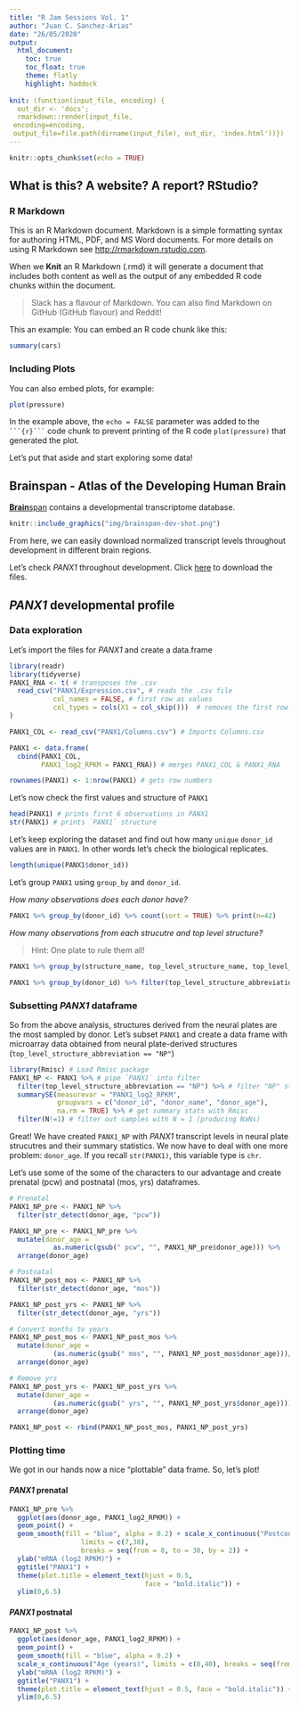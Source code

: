 ```yaml
---
title: "R Jam Sessions Vol. 1"
author: "Juan C. Sanchez-Arias"
date: "26/05/2020"
output: 
  html_document:
    toc: true
    toc_float: true
    theme: flatly
    highlight: haddock
  
knit: (function(input_file, encoding) {
  out_dir <- 'docs';
  rmarkdown::render(input_file,
 encoding=encoding,
 output_file=file.path(dirname(input_file), out_dir, 'index.html'))})
---
```


```r
knitr::opts_chunk$set(echo = TRUE)
```

## What is this? A website? A report? RStudio? {.tabset}

### R Markdown 

This is an R Markdown document. Markdown is a simple formatting syntax for authoring HTML, PDF, and MS Word documents. For more details on using R Markdown see <http://rmarkdown.rstudio.com>.

When we **Knit** an R Markdown (.rmd) it will generate a document that includes both content as well as the output of any embedded R code chunks within the document.

> Slack has a flavour of Markdown. You can also find Markdown on GitHub (GitHub flavour) and Reddit!

This an example: You can embed an R code chunk like this:

```r
summary(cars)
```

### Including Plots

You can also embed plots, for example:

```r
plot(pressure)
```

In the example above, the `echo = FALSE` parameter was added to the ` ```{r}``` ` code chunk to prevent printing of the R code `plot(pressure)` that generated the plot.

Let's put that aside and start exploring some data!

## **Brain**span - Atlas of the Developing Human Brain

[**Brain**span](http://www.brainspan.org/static/home) contains a developmental transcriptome database.

```r
knitr::include_graphics("img/brainspan-dev-shot.png")
```
From here, we can easily download normalized transcript levels throughout development in different brain regions.

Let's check *PANX1* throughout development. Click [here](https://github.com/juansamdphd/rjam/tree/master/PANX1) to download the files.

## *PANX1* developmental profile

### Data exploration

Let's import the files for *PANX1* and create a data.frame

```r
library(readr)
library(tidyverse)
PANX1_RNA <- t( # transposes the .csv
  read_csv("PANX1/Expression.csv", # reads the .csv file
           col_names = FALSE, # first row as values 
           col_types = cols(X1 = col_skip()))  # removes the first row
)

PANX1_COL <- read_csv("PANX1/Columns.csv") # Imports Columns.csv

PANX1 <- data.frame(
  cbind(PANX1_COL, 
        PANX1_log2_RPKM = PANX1_RNA)) # merges PANX1_COL & PANX1_RNA 

rownames(PANX1) <- 1:nrow(PANX1) # gets row numbers
```
Let's now check the first values and structure of `PANX1`
```r
head(PANX1) # prints first 6 observations in PANX1
str(PANX1) # prints `PANX1` structure
```

Let's keep exploring the dataset and find out how many `unique` `donor_id` values are in `PANX1`. In other words let's check the biological replicates.

```r
length(unique(PANX1$donor_id))
```

Let's group `PANX1` using `group_by` and `donor_id`. 

*How many observations does each donor have?*

```r
PANX1 %>% group_by(donor_id) %>% count(sort = TRUE) %>% print(n=42)
```
*How many observations from each strucutre and top level structure?*

> Hint: One plate to rule them all!

```r
PANX1 %>% group_by(structure_name, top_level_structure_name, top_level_structure_abbreviation) %>% count(sort = TRUE) %>% print(n = 26)

PANX1 %>% group_by(donor_id) %>% filter(top_level_structure_abbreviation == "NP") %>% count(sort = TRUE) %>% print(n=42)
```

### Subsetting *PANX1* dataframe

So from the above analysis, structures derived from the neural plates are the most sampled by donor. Let's subset `PANX1` and create a data frame with microarray data obtained from neural plate-derived structures (`top_level_structure_abbreviation == "NP"`)

```r
library(Rmisc) # Load Rmisc package
PANX1_NP <- PANX1 %>% # pipe `PANX1` into filter
  filter(top_level_structure_abbreviation == "NP") %>% # filter "NP" structures
  summarySE(measurevar = "PANX1_log2_RPKM", 
            groupvars = c("donor_id", "donor_name", "donor_age"),
            na.rm = TRUE) %>% # get summary stats with Rmisc
  filter(N!=1) # filter out samples with N = 1 (producing NaNs)
```

Great! We have created `PANX1_NP` with *PANX1* transcript levels in neural plate strucutres and their summary statistics. We now have to deal with one more problem: `donor_age`. If you recall `str(PANX1)`, this variable type is `chr`. 

Let's use some of the some of the characters to our advantage and create prenatal (pcw) and postnatal (mos, yrs) dataframes.

```r
# Prenatal
PANX1_NP_pre <- PANX1_NP %>% 
  filter(str_detect(donor_age, "pcw"))

PANX1_NP_pre <- PANX1_NP_pre %>% 
  mutate(donor_age = 
           as.numeric(gsub(" pcw", "", PANX1_NP_pre$donor_age))) %>%
  arrange(donor_age)

# Postnatal
PANX1_NP_post_mos <- PANX1_NP %>% 
  filter(str_detect(donor_age, "mos"))

PANX1_NP_post_yrs <- PANX1_NP %>% 
  filter(str_detect(donor_age, "yrs"))

# Convert months to years
PANX1_NP_post_mos <- PANX1_NP_post_mos %>% 
  mutate(donor_age = 
           (as.numeric(gsub(" mos", "", PANX1_NP_post_mos$donor_age)))/12) %>%
  arrange(donor_age)

# Remove yrs
PANX1_NP_post_yrs <- PANX1_NP_post_yrs %>% 
  mutate(donor_age = 
           (as.numeric(gsub(" yrs", "", PANX1_NP_post_yrs$donor_age)))) %>%
  arrange(donor_age)

PANX1_NP_post <- rbind(PANX1_NP_post_mos, PANX1_NP_post_yrs)
```

### Plotting time {.tabset}

We got in our hands now a nice "plottable" data frame. So, let's plot!

#### *PANX1* prenatal

```r
PANX1_NP_pre %>% 
  ggplot(aes(donor_age, PANX1_log2_RPKM)) + 
  geom_point() + 
  geom_smooth(fill = "blue", alpha = 0.2) + scale_x_continuous("Postconception weeks (pcw)", 
                  limits = c(7,38), 
                  breaks = seq(from = 8, to = 38, by = 2)) + 
  ylab("mRNA (log2 RPKM)") + 
  ggtitle("PANX1") + 
  theme(plot.title = element_text(hjust = 0.5, 
                                  face = "bold.italic")) + 
  ylim(0,6.5)
```

#### *PANX1* postnatal
```r
PANX1_NP_post %>% 
  ggplot(aes(donor_age, PANX1_log2_RPKM)) + 
  geom_point() + 
  geom_smooth(fill = "blue", alpha = 0.2) + 
  scale_x_continuous("Age (years)", limits = c(0,40), breaks = seq(from = 0, to = 40, by = 4)) + 
  ylab("mRNA (log2 RPKM)") + 
  ggtitle("PANX1") + 
  theme(plot.title = element_text(hjust = 0.5, face = "bold.italic")) + 
  ylim(0,6.5)
```